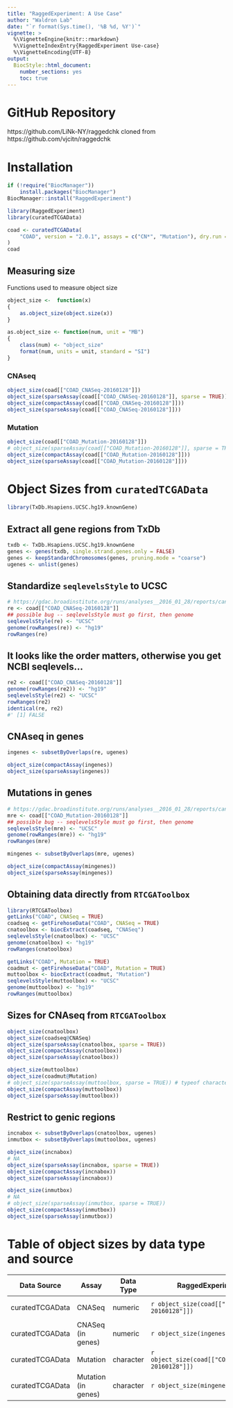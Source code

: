 ```yaml
---
title: "RaggedExperiment: A Use Case"
author: "Waldron Lab"
date: "`r format(Sys.time(), '%B %d, %Y')`"
vignette: >
  %\VignetteEngine{knitr::rmarkdown}
  %\VignetteIndexEntry{RaggedExperiment Use-case}
  %\VignetteEncoding{UTF-8}
output:
  BiocStyle::html_document:
    number_sections: yes
    toc: true
---
```


# GitHub Repository

https://github.com/LiNk-NY/raggedchk cloned from 
https://github.com/vjcitn/raggedchk

# Installation

```r
if (!require("BiocManager"))
    install.packages("BiocManager")
BiocManager::install("RaggedExperiment")
```

```r
library(RaggedExperiment)
library(curatedTCGAData)
```

```r
coad <- curatedTCGAData(
    "COAD", version = "2.0.1", assays = c("CN*", "Mutation"), dry.run = FALSE
)
coad
```

## Measuring size

Functions used to measure object size

```r
object_size <-  function(x) 
{
    as.object_size(object.size(x))
}

as.object_size <- function(num, unit = "MB") 
{
    class(num) <- "object_size"
    format(num, units = unit, standard = "SI")
}
```


### CNAseq

```r
object_size(coad[["COAD_CNASeq-20160128"]])
object_size(sparseAssay(coad[["COAD_CNASeq-20160128"]], sparse = TRUE))
object_size(compactAssay(coad[["COAD_CNASeq-20160128"]]))
object_size(sparseAssay(coad[["COAD_CNASeq-20160128"]]))
```

### Mutation 

```r
object_size(coad[["COAD_Mutation-20160128"]])
# object_size(sparseAssay(coad[["COAD_Mutation-20160128"]], sparse = TRUE))
object_size(compactAssay(coad[["COAD_Mutation-20160128"]]))
object_size(sparseAssay(coad[["COAD_Mutation-20160128"]]))
```

# Object Sizes from `curatedTCGAData`

```r
library(TxDb.Hsapiens.UCSC.hg19.knownGene)
```

## Extract all gene regions from TxDb

```r
txdb <- TxDb.Hsapiens.UCSC.hg19.knownGene
genes <- genes(txdb, single.strand.genes.only = FALSE)
genes <- keepStandardChromosomes(genes, pruning.mode = "coarse")
ugenes <- unlist(genes)
```

## Standardize `seqlevelsStyle` to UCSC

```r
# https://gdac.broadinstitute.org/runs/analyses__2016_01_28/reports/cancer/COAD-TP/CopyNumberLowPass_Gistic2/nozzle.html
re <- coad[["COAD_CNASeq-20160128"]]
## possible bug -- seqlevelsStyle must go first, then genome
seqlevelsStyle(re) <- "UCSC"
genome(rowRanges(re)) <- "hg19"
rowRanges(re)
```

## It looks like the order matters, otherwise you get NCBI seqlevels...

```r
re2 <- coad[["COAD_CNASeq-20160128"]]
genome(rowRanges(re2)) <- "hg19"
seqlevelsStyle(re2) <- "UCSC"
rowRanges(re2)
identical(re, re2)
#' [1] FALSE
```

## CNAseq in genes

```r
ingenes <- subsetByOverlaps(re, ugenes)
```

```r
object_size(compactAssay(ingenes))
object_size(sparseAssay(ingenes))
```

## Mutations in genes

```r
# https://gdac.broadinstitute.org/runs/analyses__2016_01_28/reports/cancer/COAD-TP/CopyNumberLowPass_Gistic2/nozzle.html
mre <- coad[["COAD_Mutation-20160128"]]
## possible bug -- seqlevelsStyle must go first, then genome
seqlevelsStyle(mre) <- "UCSC"
genome(rowRanges(mre)) <- "hg19"
rowRanges(mre)
```

```r
mingenes <- subsetByOverlaps(mre, ugenes)
```

```r
object_size(compactAssay(mingenes))
object_size(sparseAssay(mingenes))
```

## Obtaining data directly from `RTCGAToolbox`

```r
library(RTCGAToolbox)
getLinks("COAD", CNASeq = TRUE)
coadseq <- getFirehoseData("COAD", CNASeq = TRUE)
cnatoolbox <- biocExtract(coadseq, "CNASeq")
seqlevelsStyle(cnatoolbox) <- "UCSC"
genome(cnatoolbox) <- "hg19"
rowRanges(cnatoolbox)

getLinks("COAD", Mutation = TRUE)
coadmut <- getFirehoseData("COAD", Mutation = TRUE)
muttoolbox <- biocExtract(coadmut, "Mutation")
seqlevelsStyle(muttoolbox) <- "UCSC"
genome(muttoolbox) <- "hg19"
rowRanges(muttoolbox)
```

## Sizes for CNAseq from `RTCGAToolbox`

```r
object_size(cnatoolbox)
object_size(coadseq@CNASeq)
object_size(sparseAssay(cnatoolbox, sparse = TRUE))
object_size(compactAssay(cnatoolbox))
object_size(sparseAssay(cnatoolbox))
```


```r
object_size(muttoolbox)
object_size(coadmut@Mutation)
# object_size(sparseAssay(muttoolbox, sparse = TRUE)) # typeof character
object_size(compactAssay(muttoolbox))
object_size(sparseAssay(muttoolbox))
```

## Restrict to genic regions

```r
incnabox <- subsetByOverlaps(cnatoolbox, ugenes)
inmutbox <- subsetByOverlaps(muttoolbox, ugenes)
```


```r
object_size(incnabox) 
# NA
object_size(sparseAssay(incnabox, sparse = TRUE))
object_size(compactAssay(incnabox))
object_size(sparseAssay(incnabox))
```

```r
object_size(inmutbox) 
# NA
# object_size(sparseAssay(inmutbox, sparse = TRUE))
object_size(compactAssay(inmutbox))
object_size(sparseAssay(inmutbox))
```

# Table of object sizes by data type and source

| Data Source | Assay | Data Type | RaggedExperiment | as.data.frame | sparse Matrix | matrix (reduced rows) | matrix (sparse) |
|-------------|-------|-----------|-----------------|------------|---------------|-----------------------|-----------------|
| curatedTCGAData | CNASeq | numeric | `r object_size(coad[["COAD_CNASeq-20160128"]])` | `r object_size(as.data.frame(coad[["COAD_CNASeq-20160128"]]@assays))` | `r object_size(sparseAssay(coad[["COAD_CNASeq-20160128"]], sparse = TRUE))` | `r object_size(compactAssay(coad[["COAD_CNASeq-20160128"]]))` | `r object_size(sparseAssay(coad[["COAD_CNASeq-20160128"]]))` |
| curatedTCGAData | CNASeq (in genes) | numeric | `r object_size(ingenes)` | `r object_size(as.data.frame(ingenes@assays))` | `r object_size(sparseAssay(ingenes, sparse = TRUE))` | `r object_size(compactAssay(ingenes))` | `r object_size(sparseAssay(ingenes))` |
| curatedTCGAData | Mutation | character | `r object_size(coad[["COAD_Mutation-20160128"]])` | `r object_size(as.data.frame(coad[["COAD_Mutation-20160128"]]@assays))` | NA | `r object_size(compactAssay(coad[["COAD_Mutation-20160128"]]))` | `r object_size(sparseAssay(coad[["COAD_Mutation-20160128"]]))` |
| curatedTCGAData | Mutation (in genes) | character | `r object_size(mingenes)` | `r object_size(as.data.frame(mingenes@assays))` | NA | `r object_size(compactAssay(mingenes))` | `r object_size(sparseAssay(mingenes))` |
